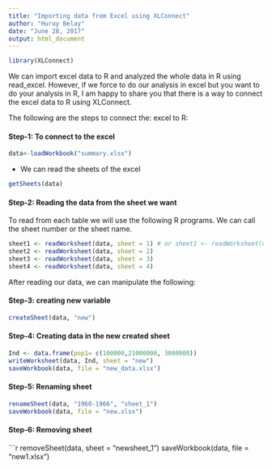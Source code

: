 ```yaml
---
title: "Importing data from Excel using XLConnect"
author: "Huruy Belay"
date: "June 28, 2017"
output: html_document
---
```

```r
library(XLConnect)
```

We can import excel data to R and analyzed the whole data in R using read_excel. However, if we force to do our analysis in excel but you want to do your analysis in R, I am happy to share you that there is a way to connect the excel data to R using XLConnect.

The following are the steps to connect the: excel to R:

#### Step-1: To connect to the excel 

```r
data<-loadWorkbook("summary.xlsx")
```

* We can read the sheets of the excel

```r
getSheets(data)
```

#### Step-2: Reading the data from the sheet we want

To read from each table we will use the following R programs. We can call the sheet number or the sheet name.

```r
sheet1 <- readWorksheet(data, sheet = 1) # or sheet1 <- readWorksheet(data, sheet = "1960-1966") 
sheet2 <- readWorksheet(data, sheet = 2)
sheet3 <- readWorksheet(data, sheet = 3)
sheet4 <- readWorksheet(data, sheet = 4)
```

After reading our data, we can manipulate the following:

#### Step-3: creating new variable

```r
createSheet(data, "new")
```

#### Step-4: Creating data in the new created sheet

```r
Ind <- data.frame(pop1= c(100000,21000000, 3000000))
writeWorksheet(data, Ind, sheet = "new")
saveWorkbook(data, file = "new_data.xlsx")
```

#### Step-5: Renaming sheet

```r
renameSheet(data, "1960-1966", "sheet_1")
saveWorkbook(data, file = "new.xlsx")
```

#### Step-6: Removing sheet

```r
removeSheet(data, sheet = "newsheet_1")
saveWorkbook(data, file = "new1.xlsx")
